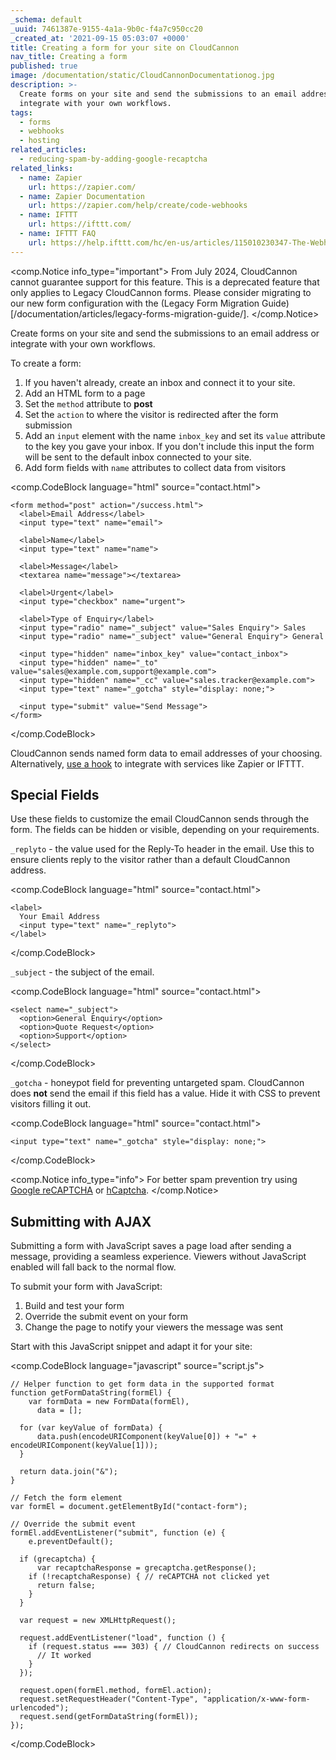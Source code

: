 ```yaml
---
_schema: default
_uuid: 7461387e-9155-4a1a-9b0c-f4a7c950cc20
_created_at: '2021-09-15 05:03:07 +0000'
title: Creating a form for your site on CloudCannon
nav_title: Creating a form
published: true
image: /documentation/static/CloudCannonDocumentationog.jpg
description: >-
  Create forms on your site and send the submissions to an email address or
  integrate with your own workflows.
tags:
  - forms
  - webhooks
  - hosting
related_articles:
  - reducing-spam-by-adding-google-recaptcha
related_links:
  - name: Zapier
    url: https://zapier.com/
  - name: Zapier Documentation
    url: https://zapier.com/help/create/code-webhooks
  - name: IFTTT
    url: https://ifttt.com/
  - name: IFTTT FAQ
    url: https://help.ifttt.com/hc/en-us/articles/115010230347-The-Webhooks-Service
---
```

<comp.Notice info_type="important">
  From July 2024, CloudCannon cannot guarantee support for this feature. This is a deprecated feature that only applies to Legacy CloudCannon forms. Please consider migrating to our new form configuration with the (Legacy Form Migration Guide)[/documentation/articles/legacy-forms-migration-guide/].
</comp.Notice>

Create forms on your site and send the submissions to an email address or integrate with your own workflows.

To create a form:

1. If you haven't already, create an inbox and connect it to your site.
2. Add an HTML form to a page
3. Set the `method` attribute to **post**
4. Set the `action` to where the visitor is redirected after the form submission
5. Add an `input` element with the name `inbox_key` and set its `value` attribute to the key you gave your inbox. If you don't include this input the form will be sent to the default inbox connected to your site.
6. Add form fields with `name` attributes to collect data from visitors

<comp.CodeBlock language="html" source="contact.html">
```
<form method="post" action="/success.html">
  <label>Email Address</label>
  <input type="text" name="email">

  <label>Name</label>
  <input type="text" name="name">

  <label>Message</label>
  <textarea name="message"></textarea>

  <label>Urgent</label>
  <input type="checkbox" name="urgent">

  <label>Type of Enquiry</label>
  <input type="radio" name="_subject" value="Sales Enquiry"> Sales
  <input type="radio" name="_subject" value="General Enquiry"> General

  <input type="hidden" name="inbox_key" value="contact_inbox">
  <input type="hidden" name="_to" value="sales@example.com,support@example.com">
  <input type="hidden" name="_cc" value="sales.tracker@example.com">
  <input type="text" name="_gotcha" style="display: none;">

  <input type="submit" value="Send Message">
</form>
```
</comp.CodeBlock>

CloudCannon sends named form data to email addresses of your choosing. Alternatively, [use a hook](/documentation/host/forms/webhooks/) to integrate with services like Zapier or IFTTT.

## Special Fields

Use these fields to customize the email CloudCannon sends through the form. The fields can be hidden or visible, depending on your requirements.

`_replyto` - the value used for the Reply-To header in the email. Use this to ensure clients reply to the visitor rather than a default CloudCannon address.

<comp.CodeBlock language="html" source="contact.html">
```
<label>
  Your Email Address
  <input type="text" name="_replyto">
</label>
```
</comp.CodeBlock>

`_subject` - the subject of the email.

<comp.CodeBlock language="html" source="contact.html">
```
<select name="_subject">
  <option>General Enquiry</option>
  <option>Quote Request</option>
  <option>Support</option>
</select>
```
</comp.CodeBlock>

`_gotcha` - honeypot field for preventing untargeted spam. CloudCannon does **not** send the email if this field has a value. Hide it with CSS to prevent visitors filling it out.

<comp.CodeBlock language="html" source="contact.html">
```
<input type="text" name="_gotcha" style="display: none;">
```
</comp.CodeBlock>

<comp.Notice info_type="info">
  For better spam prevention try using [Google reCAPTCHA](/documentation/articles/reducing-spam-by-adding-google-recaptcha/) or [hCaptcha](/documentation/articles/reducing-spam-by-adding-hcaptcha/).
</comp.Notice>

## Submitting with AJAX

Submitting a form with JavaScript saves a page load after sending a message, providing a seamless experience. Viewers without JavaScript enabled will fall back to the normal flow.

To submit your form with JavaScript:

1. Build and test your form
2. Override the submit event on your form
3. Change the page to notify your viewers the message was sent

Start with this JavaScript snippet and adapt it for your site:

<comp.CodeBlock language="javascript" source="script.js">
```
// Helper function to get form data in the supported format
function getFormDataString(formEl) {
    var formData = new FormData(formEl),
      data = [];

  for (var keyValue of formData) {
      data.push(encodeURIComponent(keyValue[0]) + "=" + encodeURIComponent(keyValue[1]));
  }

  return data.join("&");
}

// Fetch the form element
var formEl = document.getElementById("contact-form");

// Override the submit event
formEl.addEventListener("submit", function (e) {
    e.preventDefault();

  if (grecaptcha) {
      var recaptchaResponse = grecaptcha.getResponse();
    if (!recaptchaResponse) { // reCAPTCHA not clicked yet
      return false;
    }
  }

  var request = new XMLHttpRequest();

  request.addEventListener("load", function () {
    if (request.status === 303) { // CloudCannon redirects on success
      // It worked
    }
  });

  request.open(formEl.method, formEl.action);
  request.setRequestHeader("Content-Type", "application/x-www-form-urlencoded");
  request.send(getFormDataString(formEl));
});
```
</comp.CodeBlock>